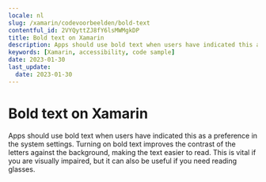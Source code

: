 ```yaml
---
locale: nl
slug: /xamarin/codevoorbeelden/bold-text
contentful_id: 2VYQyttZJ8fY6lsMWMgkDP
title: Bold text on Xamarin
description: Apps should use bold text when users have indicated this as a preference in the system settings.
keywords: [Xamarin, accessibility, code sample]
date: 2023-01-30
last_update:
  date: 2023-01-30
---
```


# Bold text on Xamarin

Apps should use bold text when users have indicated this as a preference in the system settings. Turning on bold text improves the contrast of the letters against the background, making the text easier to read. This is vital if you are visually impaired, but it can also be useful if you need reading glasses.

<CodeSample id="text-bold" platform="xamarin" locale="nl"/>
